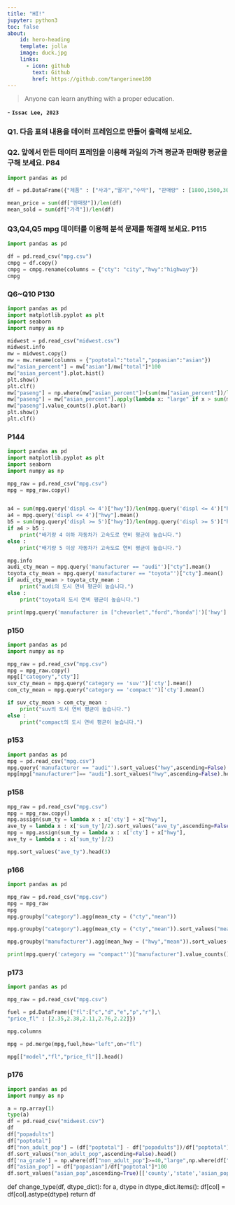 ```yaml
---
title: "HI!"
jupyter: python3
toc: false
about: 
    id: hero-heading
    template: jolla
    image: duck.jpg
    links: 
      - icon: github
        text: Github
        href: https://github.com/tangerinee180
---
```


> Anyone can learn anything with a proper education.

\- **`Issac Lee, 2023`**

### Q1. 다음 표의 내용을 데이터 프레임으로 만들어 출력해 보세요.

### Q2. 앞에서 만든 데이터 프레임을 이용해 과일의 가격 평균과 판매량 평균을 구해 보세요. P84

```python
import pandas as pd

df = pd.DataFrame({"제품" : ["사과","딸기","수박"], "판매량" : [1800,1500,3000], "가격" : [24,38,13]} )

mean_price = sum(df["판매량"])/len(df) 
mean_sold = sum(df["가격"])/len(df)

```

### 

### Q3,Q4,Q5 mpg 데이터를 이용해 분석 문제를 해결해 보세요. P115

```python
import pandas as pd

df = pd.read_csv("mpg.csv")
cmpg = df.copy()
cmpg = cmpg.rename(columns = {"cty": "city","hwy":"highway"})
cmpg

```

### Q6\~Q10 P130

```python
import pandas as pd
import matplotlib.pyplot as plt 
import seaborn
import numpy as np    

midwest = pd.read_csv("midwest.csv")
midwest.info
mw = midwest.copy()
mw = mw.rename(columns = {"poptotal":"total","popasian":"asian"})
mw["asian_percent"] = mw["asian"]/mw["total"]*100
mw["asian_percent"].plot.hist()
plt.show()
plt.clf()
mw["paseng"] = np.where(mw["asian_percent"]>(sum(mw["asian_percent"])/len(mw)),"large","small")
mw["paseng"] = mw["asian_percent"].apply(lambda x: "large" if x > sum(mw["asian_percent"])/len(mw) else "small")
mw["paseng"].value_counts().plot.bar()
plt.show()
plt.clf()
```

### P144

```python
import pandas as pd
import matplotlib.pyplot as plt 
import seaborn
import numpy as np    

mpg_raw = pd.read_csv("mpg.csv")
mpg = mpg_raw.copy()


a4 = sum(mpg.query('displ <= 4')["hwy"])/len(mpg.query('displ <= 4')["hwy"])
a4 = mpg.query('displ <= 4')["hwy"].mean()
b5 = sum(mpg.query('displ >= 5')["hwy"])/len(mpg.query('displ >= 5')["hwy"])
if a4 > b5 :
    print("배기량 4 이하 자동차가 고속도로 연비 평균이 높습니다.")
else :
    print("배기량 5 이상 자동차가 고속도로 연비 평균이 높습니다.")

mpg.info
audi_cty_mean = mpg.query('manufacturer == "audi"')["cty"].mean()
toyota_cty_mean = mpg.query('manufacturer == "toyota"')["cty"].mean()
if audi_cty_mean > toyota_cty_mean :
    print("audi의 도시 연비 평균이 높습니다.")
else :
    print("toyota의 도시 연비 평균이 높습니다.")

print(mpg.query('manufacturer in ["chevorlet","ford","honda"]')['hwy'].mean())


```

### p150

```python
import pandas as pd
import numpy as np    

mpg_raw = pd.read_csv("mpg.csv")
mpg = mpg_raw.copy()
mpg[["category","cty"]]
suv_cty_mean = mpg.query("category == 'suv'")['cty'].mean()
com_cty_mean = mpg.query("category == 'compact'")['cty'].mean()

if suv_cty_mean > com_cty_mean :
    print("suv의 도시 연비 평균이 높습니다.")
else :
    print("compact의 도시 연비 평균이 높습니다.")

```

### p153

```python
import pandas as pd
mpg = pd.read_csv("mpg.csv")
mpg.query('manufacturer == "audi"').sort_values("hwy",ascending=False).head()
mpg[mpg["manufacturer"]== "audi"].sort_values("hwy",ascending=False).head()
```

### p158

```python

mpg_raw = pd.read_csv("mpg.csv")
mpg = mpg_raw.copy()
mpg.assign(sum_ty = lambda x : x['cty'] + x["hwy"],
ave_ty = lambda x : x['sum_ty']/2).sort_values("ave_ty",ascending=False).head(3)
mpg = mpg.assign(sum_ty = lambda x : x['cty'] + x["hwy"],
ave_ty = lambda x : x['sum_ty']/2)

mpg.sort_values("ave_ty").head(3)
```

### 

### p166

```python
import pandas as pd

mpg_raw = pd.read_csv("mpg.csv")
mpg = mpg_raw
mpg
mpg.groupby("category").agg(mean_cty = ("cty","mean"))

mpg.groupby("category").agg(mean_cty = ("cty","mean")).sort_values("mean_cty",ascending=False)

mpg.groupby("manufacturer").agg(mean_hwy = ("hwy","mean")).sort_values("mean_hwy",ascending=False).head(3)

print(mpg.query('category == "compact"')["manufacturer"].value_counts().sort_values(ascending=False))

```

### p173

```python
import pandas as pd

mpg_raw = pd.read_csv("mpg.csv")

fuel = pd.DataFrame({"fl":["c","d","e","p","r"],\
"price_fl" : [2.35,2.38,2.11,2.76,2.22]})

mpg.columns

mpg = pd.merge(mpg,fuel,how="left",on="fl")

mpg[["model","fl","price_fl"]].head()
```

### p176

```python
import pandas as pd
import numpy as np

a = np.array(1)
type(a)
df = pd.read_csv("midwest.csv")
df
df["popadults"]
df["poptotal"]
df["non_adult_pop"] = (df["poptotal"] - df["popadults"])/df["poptotal"] *100
df.sort_values("non_adult_pop",ascending=False).head()
df['na_grade'] = np.where(df["non_adult_pop"]>=40,"large",np.where(df["non_adult_pop"]>=30,"middle","small"))
df["asian_pop"] = df["popasian"]/df["poptotal"]*100
df.sort_values("asian_pop",ascending=True)[['county','state','asian_pop']].head(10)
```

def change_type(df, dtype_dict): for a, dtype in dtype_dict.items(): df\[col\] = df\[col\].astype(dtype) return df
